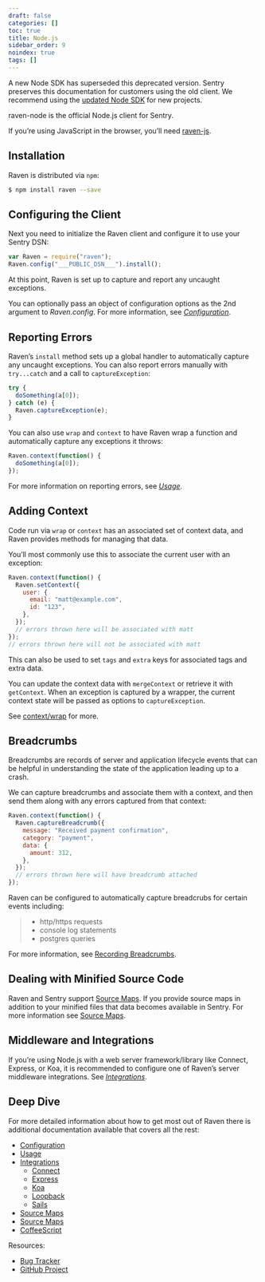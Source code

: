 ```yaml
---
draft: false
categories: []
toc: true
title: Node.js
sidebar_order: 9
noindex: true
tags: []
---
```


<Alert level="warning" title="Note"><markdown>

A new Node SDK has superseded this deprecated version. Sentry preserves this documentation for customers using the old client. We recommend using the [updated Node SDK](/platforms/node/) for new projects.

</markdown></Alert>

raven-node is the official Node.js client for Sentry.

<Alert level="warning" title="Note"><markdown>

If you’re using JavaScript in the browser, you’ll need [raven-js](/clients/javascript).

</markdown></Alert>

<!-- WIZARD installation -->

## Installation

Raven is distributed via `npm`:

```bash
$ npm install raven --save
```

<!-- WIZARD configuration -->

## Configuring the Client

Next you need to initialize the Raven client and configure it to use your Sentry DSN:

```javascript
var Raven = require("raven");
Raven.config("___PUBLIC_DSN___").install();
```

At this point, Raven is set up to capture and report any uncaught exceptions.

You can optionally pass an object of configuration options as the 2nd argument to _Raven.config_. For more information, see [_Configuration_](/clients/node/config/).

<!-- WIZARD reporting-errors -->

## Reporting Errors

Raven’s `install` method sets up a global handler to automatically capture any uncaught exceptions. You can also report errors manually with `try...catch` and a call to `captureException`:

```javascript
try {
  doSomething(a[0]);
} catch (e) {
  Raven.captureException(e);
}
```

You can also use `wrap` and `context` to have Raven wrap a function and automatically capture any exceptions it throws:

```javascript
Raven.context(function() {
  doSomething(a[0]);
});
```

For more information on reporting errors, see [_Usage_](/clients/node/usage/).

## Adding Context

Code run via `wrap` or `context` has an associated set of context data, and Raven provides methods for managing that data.

You’ll most commonly use this to associate the current user with an exception:

```javascript
Raven.context(function() {
  Raven.setContext({
    user: {
      email: "matt@example.com",
      id: "123",
    },
  });
  // errors thrown here will be associated with matt
});
// errors thrown here will not be associated with matt
```

This can also be used to set `tags` and `extra` keys for associated tags and extra data.

You can update the context data with `mergeContext` or retrieve it with `getContext`. When an exception is captured by a wrapper, the current context state will be passed as options to `captureException`.

See [context/wrap](/clients/node/usage/#raven-node-additional-context) for more.

## Breadcrumbs

Breadcrumbs are records of server and application lifecycle events that can be helpful in understanding the state of the application leading up to a crash.

We can capture breadcrumbs and associate them with a context, and then send them along with any errors captured from that context:

```javascript
Raven.context(function() {
  Raven.captureBreadcrumb({
    message: "Received payment confirmation",
    category: "payment",
    data: {
      amount: 312,
    },
  });
  // errors thrown here will have breadcrumb attached
});
```

Raven can be configured to automatically capture breadcrubs for certain events including:

> - http/https requests
> - console log statements
> - postgres queries

For more information, see [Recording Breadcrumbs](/clients/node/usage/#raven-recording-breadcrumbs).

## Dealing with Minified Source Code

Raven and Sentry support [Source Maps](https://www.html5rocks.com/en/tutorials/developertools/sourcemaps/). If you provide source maps in addition to your minified files that data becomes available in Sentry. For more information see [Source Maps](/clients/node/sourcemaps/#raven-node-sourcemaps).

## Middleware and Integrations

If you’re using Node.js with a web server framework/library like Connect, Express, or Koa, it is recommended to configure one of Raven’s server middleware integrations. See [_Integrations_](/clients/node/integrations/).

## Deep Dive

For more detailed information about how to get most out of Raven there is additional documentation available that covers all the rest:

- [Configuration](/clients/node/config/)
- [Usage](/clients/node/usage/)
- [Integrations](/clients/node/integrations/)
  - [Connect](/clients/node/integrations/#connect)
  - [Express](/clients/node/integrations/#express)
  - [Koa](/clients/node/integrations/#koa)
  - [Loopback](/clients/node/integrations/#loopback)
  - [Sails](/clients/node/integrations/#sails)
- [Source Maps](/clients/node/sourcemaps/)
- [Source Maps](/clients/node/typescript/)
- [CoffeeScript](/clients/node/coffeescript/)

Resources:

- [Bug Tracker](https://github.com/getsentry/sentry-javascript/issues)
- [GitHub Project](https://github.com/getsentry/sentry-javascript)

